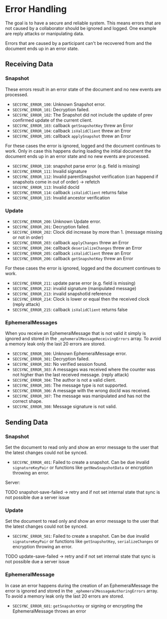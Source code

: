 # Error Handling

The goal is to have a secure and reliable system. This means errors that are not caused by a collaborator should be ignored and logged. One example are reply attacks or manipulating data.

Errors that are caused by a participant can't be recovered from and the document ends up in an error state.

## Receiving Data

### Snapshot

These errors result in an error state of the document and no new events are processed.

- `SECSYNC_ERROR_100`: Unknown Snapshot error.
- `SECSYNC_ERROR_101`: Decryption failed.
- `SECSYNC_ERROR_102`: The Snapshot did not include the update of prev confirmed update of the current client.
- `SECSYNC_ERROR_103`: callback `getSnapshotKey` threw an Error
- `SECSYNC_ERROR_104`: callback `isValidClient` threw an Error
- `SECSYNC_ERROR_105`: callback `applySnapshot` threw an Error

For these cases the error is ignored, logged and the document continues to work. Only in case this happens during loading the initial document the document ends up in an error state and no new events are processed.

- `SECSYNC_ERROR_110`: snapshot parse error (e.g. field is missing)
- `SECSYNC_ERROR_111`: Invalid signature
- `SECSYNC_ERROR_112`: Invalid parentSnapshot verification (can happend if snapshots come in out of order) -> refetch
- `SECSYNC_ERROR_113`: Invalid docId
- `SECSYNC_ERROR_114`: callback `isValidClient` returns false
- `SECSYNC_ERROR_115`: Invalid ancestor verification

### Update

- `SECSYNC_ERROR_200`: Unknown Update error.
- `SECSYNC_ERROR_201`: Decryption failed.
- `SECSYNC_ERROR_202`: Clock did increase by more than 1. (message missing or not in order)
- `SECSYNC_ERROR_203`: callback `applyChanges` threw an Error
- `SECSYNC_ERROR_204`: callback `deserializeChanges` threw an Error
- `SECSYNC_ERROR_205`: callback `isValidClient` threw an Error
- `SECSYNC_ERROR_206`: callback `getSnapshotKey` threw an Error

For these cases the error is ignored, logged and the document continues to work.

- `SECSYNC_ERROR_211`: update parse error (e.g. field is missing)
- `SECSYNC_ERROR_212`: invalid signature (manipulated message)
- `SECSYNC_ERROR_213`: invalid snapshotId reference
- `SECSYNC_ERROR_214`: Clock is lower or equal then the received clock (reply attack)
- `SECSYNC_ERROR_215`: callback `isValidClient` returns false

### EphemeralMessages

When you receive an EphemeralMessage that is not valid it simply is ignored and stored in the `_ephemeralMessageReceivingErrors` array. To avoid a memory leak only the last 20 errors are stored.

- `SECSYNC_ERROR_300`: Unknown EphemeralMessage error.
- `SECSYNC_ERROR_301`: Decryption failed.
- `SECSYNC_ERROR_302`: No verified session found.
- `SECSYNC_ERROR_303`: A messages was received where the counter was not higher than the last received message. (reply attack)
- `SECSYNC_ERROR_304`: The author is not a valid client.
- `SECSYNC_ERROR_305`: The message type is not supported.
- `SECSYNC_ERROR_306`: A message with the wrong docId was received.
- `SECSYNC_ERROR_307`: The message was manipulated and has not the correct shape.
- `SECSYNC_ERROR_308`: Message signature is not valid.

## Sending Data

### Snapshot

Set the document to read only and show an error message to the user that the latest changes could not be synced.

- `SECSYNC_ERROR_401`: Failed to create a snapshot. Can be due invalid `signatureKeyPair` or functions like `getNewSnapshotData` or encryption throwing an error.

Server:

TODO snapshot-save-failed -> retry and if not set internal state that sync is not possible due a server issue

### Update

Set the document to read only and show an error message to the user that the latest changes could not be synced.

- `SECSYNC_ERROR_501`: Failed to create a snapshot. Can be due invalid `signatureKeyPair` or functions like `getSnapshotKey`, `serializeChanges` or encryption throwing an error.

TODO update-save-failed -> retry and if not set internal state that sync is not possible due a server issue

### EphemeralMessage

In case an error happens during the creation of an EphemeralMessage the error is ignored and stored in the `_ephemeralMessageAuthoringErrors` array. To avoid a memory leak only the last 20 errors are stored.

- `SECSYNC_ERROR_601`: `getSnapshotKey` or signing or encrypting the EphemeralMessage throws an error
